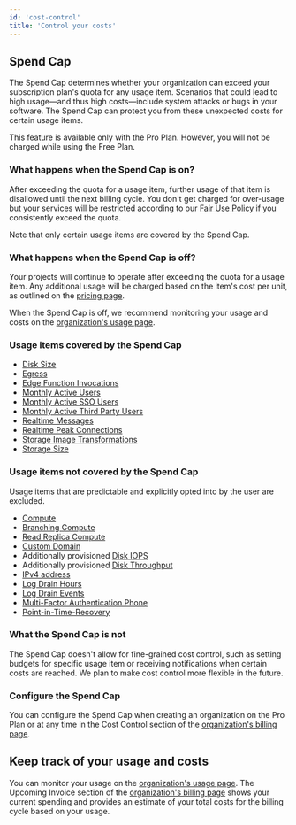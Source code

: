 ```yaml
---
id: 'cost-control'
title: 'Control your costs'
---
```


## Spend Cap

The Spend Cap determines whether your organization can exceed your subscription plan's quota for any usage item. Scenarios that could lead to high usage—and thus high costs—include system attacks or bugs in your software. The Spend Cap can protect you from these unexpected costs for certain usage items.

This feature is available only with the Pro Plan. However, you will not be charged while using the Free Plan.

### What happens when the Spend Cap is on?

After exceeding the quota for a usage item, further usage of that item is disallowed until the next billing cycle. You don't get charged for over-usage but your services will be restricted according to our [Fair Use Policy](/docs/guides/platform/billing-faq#fair-use-policy) if you consistently exceed the quota.

<Admonition type="note">

  Note that only certain usage items are covered by the Spend Cap.

</Admonition>

### What happens when the Spend Cap is off?

Your projects will continue to operate after exceeding the quota for a usage item. Any additional usage will be charged based on the item's cost per unit, as outlined on the [pricing page](https://supabase.com/pricing).

<Admonition type="note">

  When the Spend Cap is off, we recommend monitoring your usage and costs on the [organization's usage page](https://supabase.com/dashboard/org/_/usage).

</Admonition>

### Usage items covered by the Spend Cap

- [Disk Size](/docs/guides/platform/manage-your-usage/disk-size)
- [Egress](/docs/guides/platform/manage-your-usage/egress)
- [Edge Function Invocations](/docs/guides/platform/manage-your-usage/edge-function-invocations)
- [Monthly Active Users](/docs/guides/platform/manage-your-usage/monthly-active-users)
- [Monthly Active SSO Users](/docs/guides/platform/manage-your-usage/monthly-active-users-sso)
- [Monthly Active Third Party Users](/docs/guides/platform/manage-your-usage/monthly-active-users-third-party)
- [Realtime Messages](/docs/guides/platform/manage-your-usage/realtime-messages)
- [Realtime Peak Connections](/docs/guides/platform/manage-your-usage/realtime-peak-connections)
- [Storage Image Transformations](/docs/guides/platform/manage-your-usage/storage-image-transformations)
- [Storage Size](/docs/guides/platform/manage-your-usage/storage-size)

### Usage items not covered by the Spend Cap

Usage items that are predictable and explicitly opted into by the user are excluded.

- [Compute](/docs/guides/platform/manage-your-usage/compute)
- [Branching Compute](/docs/guides/platform/manage-your-usage/branching)
- [Read Replica Compute](/docs/guides/platform/manage-your-usage/read-replicas)
- [Custom Domain](/docs/guides/platform/manage-your-usage/custom-domains)
- Additionally provisioned [Disk IOPS](/docs/guides/platform/manage-your-usage/disk-iops)
- Additionally provisioned [Disk Throughput](/docs/guides/platform/manage-your-usage/disk-throughput)
- [IPv4 address](/docs/guides/platform/manage-your-usage/ipv4)
- [Log Drain Hours](/docs/guides/platform/manage-your-usage/log-drains#log-drain-hours)
- [Log Drain Events](/docs/guides/platform/manage-your-usage/log-drains#log-drain-events)
- [Multi-Factor Authentication Phone](/docs/guides/platform/manage-your-usage/advanced-mfa-phone)
- [Point-in-Time-Recovery](/docs/guides/platform/manage-your-usage/point-in-time-recovery)

### What the Spend Cap is not

The Spend Cap doesn't allow for fine-grained cost control, such as setting budgets for specific usage item or receiving notifications when certain costs are reached. We plan to make cost control more flexible in the future.

### Configure the Spend Cap

You can configure the Spend Cap when creating an organization on the Pro Plan or at any time in the Cost Control section of the [organization's billing page](https://supabase.com/dashboard/org/_/billing).

## Keep track of your usage and costs

You can monitor your usage on the [organization's usage page](https://supabase.com/dashboard/org/_/usage). The Upcoming Invoice section of the [organization's billing page](https://supabase.com/dashboard/org/_/billing) shows your current spending and provides an estimate of your total costs for the billing cycle based on your usage.
